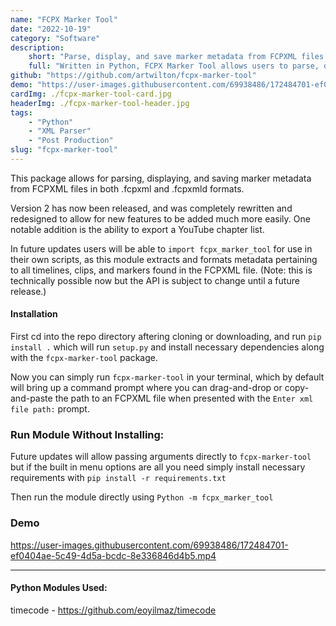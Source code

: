 ```yaml
---
name: "FCPX Marker Tool"
date: "2022-10-19"
category: "Software"
description:
    short: "Parse, display, and save marker metadata from FCPXML files."
    full: "Written in Python, FCPX Marker Tool allows users to parse, display, and save marker metadata from FCPXML files in both .fcpxml and .fcpxmld formats."
github: "https://github.com/artwilton/fcpx-marker-tool"
demo: "https://user-images.githubusercontent.com/69938486/172484701-ef0404ae-5c49-4d5a-bcdc-8e336846d4b5.mp4"
cardImg: ./fcpx-marker-tool-card.jpg
headerImg: ./fcpx-marker-tool-header.jpg
tags:
    - "Python"
    - "XML Parser"
    - "Post Production"
slug: "fcpx-marker-tool"
---
```


This package allows for parsing, displaying, and saving marker metadata from FCPXML files in both .fcpxml and .fcpxmld formats.

Version 2 has now been released, and was completely rewritten and redesigned to allow for new features to be added much more easily. One notable addition is the ability to export a YouTube chapter list.

In future updates users will be able to `import fcpx_marker_tool` for use in their own scripts, as this module extracts and formats metadata pertaining to all timelines, clips, and markers found in the FCPXML file. (Note: this is technically possible now but the API is subject to change until a future release.)

#### Installation

First cd into the repo directory aftering cloning or downloading, and run `pip install .` which will run `setup.py` and install necessary dependencies along with the `fcpx-marker-tool` package.

Now you can simply run `fcpx-marker-tool` in your terminal, which by default will bring up a command prompt where you can drag-and-drop or copy-and-paste the path to an FCPXML file when presented with the `Enter xml file path:` prompt.

### Run Module Without Installing:

Future updates will allow passing arguments directly to `fcpx-marker-tool` but if the built in menu options are all you need simply install necessary requirements with `pip install -r requirements.txt`

Then run the module directly using `Python -m fcpx_marker_tool`

### Demo

https://user-images.githubusercontent.com/69938486/172484701-ef0404ae-5c49-4d5a-bcdc-8e336846d4b5.mp4



---

#### Python Modules Used:

timecode - https://github.com/eoyilmaz/timecode